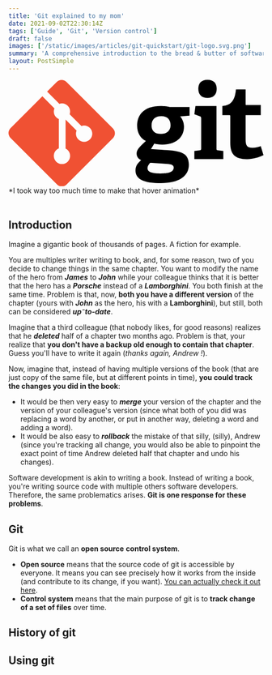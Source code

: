 ```yaml
---
title: 'Git explained to my mom'
date: 2021-09-02T22:30:14Z
tags: ['Guide', 'Git', 'Version control']
draft: false
images: ['/static/images/articles/git-quickstart/git-logo.svg.png']
summary: 'A comprehensive introduction to the bread & butter of software developer: Git'
layout: PostSimple
---
```


<svg xmlns="http://www.w3.org/2000/svg" viewBox="0 0 272.96 114.01">
  <path
    className="fill-current text-grey-500 dark:text-grey-100 hover:text-primary-600 dark:hover:text-primary-500 stroke-15  ease-in-out duration-300 "
    d="m163.59,38.806c-5.985,0-10.442,2.9389-10.442,10.012,0,5.3291,2.9375,9.0284,10.12,9.0284,6.0875,0,10.222-3.5869,10.222-9.2485,0-6.416-3.7-9.7915-9.9-9.7915zm-11.97,49.94c-1.4162,1.7382-2.8275,3.585-2.8275,5.7646,0,4.3482,5.545,5.6568,13.162,5.6568,6.31,0,14.905-0.44188,14.905-6.3085,0-3.4869-4.135-3.7028-9.36-4.0304l-15.88-1.0825zm32.201-49.611c1.955,2.5029,4.025,5.9848,4.025,10.989,0,12.075-9.465,19.146-23.169,19.146-3.485,0-6.64-0.43412-8.5962-0.97712l-3.5912,5.7648,10.66,0.65125c18.822,1.1992,29.915,1.7442,29.915,16.208,0,12.514-10.985,19.581-29.915,19.581-19.69,0-27.196-5.0049-27.196-13.598,0-4.8975,2.1762-7.5025,5.9838-11.098-3.5912-1.518-4.7862-4.2362-4.7862-7.1748,0-2.395,1.195-4.5702,3.1562-6.6386,1.9575-2.065,4.1325-4.1348,6.7438-6.5274-5.33-2.6104-9.3562-8.2676-9.3562-16.319,0-12.509,8.2688-21.1,24.91-21.1,4.6788,0,7.5088,0.43062,10.011,1.0874h21.215v9.2446l-10.01,0.76175"
  />
  <path
    className="fill-current text-grey-500 dark:text-grey-100 hover:text-primary-600 dark:hover:text-primary-500 stroke-15  ease-in-out duration-300 "
    d="m212.98,19.366c-6.2025,0-9.7912-3.5932-9.7912-9.7964,0-6.1954,3.5888-9.5704,9.7912-9.5704,6.31,0,9.9,3.375,9.9,9.5704,0,6.2031-3.59,9.7964-9.9,9.7964zm-14.036,65.376,0-8.5899,5.55-0.75925c1.5238-0.22075,1.74-0.5445,1.74-2.1802v-31.983c0-1.1942-0.325-1.959-1.4162-2.2828l-5.8738-2.0688,1.1962-8.8086h22.521v45.144c0,1.7438,0.105,1.9595,1.7412,2.1802l5.5488,0.75925v8.5899h-31.008"
  />
  <path
    className="fill-current text-grey-500 dark:text-grey-100 hover:text-primary-600 dark:hover:text-primary-500 stroke-15  ease-in-out duration-300 "
    d="m272.97,80.526c-4.68,2.2818-11.532,4.3491-17.736,4.3491-12.945,0-17.839-5.2168-17.839-17.515v-28.5c0-0.65138,0-1.0884-0.87375-1.0884h-7.6138v-9.6816c9.5762-1.0908,13.381-5.8784,14.578-17.736h10.336v15.453c0,0.75875,0,1.0874,0.87125,1.0874h15.338v10.877h-16.209v25.999c0,6.4194,1.525,8.9194,7.3962,8.9194,3.05,0,6.2012-0.75925,8.8125-1.7392l2.94,9.5761"
  />
  <path
    fill="#f05133"
    d="M111.78,51.977,62.035,2.2381c-2.8622-2.8648-7.5082-2.8648-10.374,0l-10.329,10.33,13.102,13.102c3.0459-1.0284,6.5371-0.33888,8.9639,2.0884,2.4394,2.4424,3.124,5.9634,2.0698,9.0195l12.628,12.628c3.0551-1.0528,6.58-0.37262,9.0195,2.0712,3.4106,3.4096,3.4106,8.9345,0,12.345-3.4111,3.4116-8.936,3.4116-12.349,0-2.5645-2.5665-3.1988-6.3345-1.8999-9.4942l-11.777-11.777-0.001,30.991c0.8315,0.41162,1.6162,0.961,2.3091,1.6509,3.4096,3.4092,3.4096,8.9331,0,12.348-3.4106,3.4091-8.938,3.4091-12.345,0-3.4101-3.4146-3.4101-8.9385,0-12.348,0.84275-0.84125,1.8179-1.478,2.8584-1.9048v-31.279c-1.041-0.425-2.015-1.057-2.859-1.905-2.583-2.581-3.2051-6.372-1.8804-9.5439l-12.916-12.918-34.106,34.105c-2.8657,2.867-2.8657,7.513,0,10.378l49.742,49.739c2.8638,2.8648,7.5082,2.8648,10.376,0l49.512-49.504c2.8648-2.8662,2.8648-7.5136,0-10.379"
  />
</svg>

<div style={{ textAlign: 'center' }}>*I took way too much time to make that hover animation*</div>

<br />

<TOCInline toc={props.toc} asDisclosure />

## Introduction

Imagine a gigantic book of thousands of pages. A fiction for example.

You are multiples writer writing to book, and, for some reason, two of you decide to change things in the same chapter. You want to modify the name of the hero from **_James_** to **_John_** while your colleague thinks that it is better that the hero has a **_Porsche_** instead of a **_Lamborghini_**. You both finish at the same time. Problem is that, now, **both you have a different version** of the chapter (yours with **_John_** as the hero, his with a **Lamborghini**), but still, both can be considered **_up⁻to-date_**.

Imagine that a third colleague (that nobody likes, for good reasons) realizes that he **_deleted_** half of a chapter two months ago. Problem is that, your realize that **you don't have a backup old enough to contain that chapter**. Guess you'll have to write it again (_thanks again, Andrew !_).

Now, imagine that, instead of having multiple versions of the book (that are just copy of the same file, but at different points in time), **you could track the changes you did in the book**:

- It would be then very easy to **_merge_** your version of the chapter and the version of your colleague's version (since what both of you did was replacing a word by another, or put in another way, deleting a word and adding a word).
- It would be also easy to **_rollback_** the mistake of that silly, (silly), Andrew (since you're tracking all change, you would also be able to pinpoint the exact point of time Andrew deleted half that chapter and undo his changes).

Software development is akin to writing a book. Instead of writing a book, you're writing source code with multiple others software developers. Therefore, the same problematics arises. **Git is one response for these problems**.

## Git

Git is what we call an **open source** **control system**.

- **Open source** means that the source code of git is accessible by everyone. It means you can see precisely how it works from the inside (and contribute to its change, if you want). [You can actually check it out here](https://github.com/git/git).
- **Control system** means that the main purpose of git is to **track change of a set of files** over time.

## History of git

## Using git
